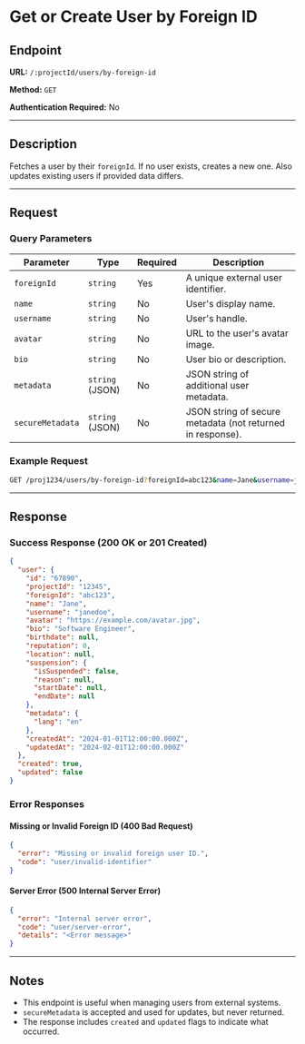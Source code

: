 # Get or Create User by Foreign ID

## Endpoint

**URL:** `/:projectId/users/by-foreign-id`

**Method:** `GET`

**Authentication Required:** No

---

## Description

Fetches a user by their `foreignId`. If no user exists, creates a new one. Also updates existing users if provided data differs.

---

## Request

### Query Parameters

| Parameter        | Type            | Required | Description                                                |
| ---------------- | --------------- | -------- | ---------------------------------------------------------- |
| `foreignId`      | `string`        | Yes      | A unique external user identifier.                         |
| `name`           | `string`        | No       | User's display name.                                       |
| `username`       | `string`        | No       | User's handle.                                             |
| `avatar`         | `string`        | No       | URL to the user's avatar image.                            |
| `bio`            | `string`        | No       | User bio or description.                                   |
| `metadata`       | `string` (JSON) | No       | JSON string of additional user metadata.                   |
| `secureMetadata` | `string` (JSON) | No       | JSON string of secure metadata (not returned in response). |

### Example Request

```sh
GET /proj1234/users/by-foreign-id?foreignId=abc123&name=Jane&username=janedoe&metadata={"lang":"en"}
```

---

## Response

### Success Response (200 OK or 201 Created)

```json
{
  "user": {
    "id": "67890",
    "projectId": "12345",
    "foreignId": "abc123",
    "name": "Jane",
    "username": "janedoe",
    "avatar": "https://example.com/avatar.jpg",
    "bio": "Software Engineer",
    "birthdate": null,
    "reputation": 0,
    "location": null,
    "suspension": {
      "isSuspended": false,
      "reason": null,
      "startDate": null,
      "endDate": null
    },
    "metadata": {
      "lang": "en"
    },
    "createdAt": "2024-01-01T12:00:00.000Z",
    "updatedAt": "2024-02-01T12:00:00.000Z"
  },
  "created": true,
  "updated": false
}
```

### Error Responses

#### Missing or Invalid Foreign ID (400 Bad Request)

```json
{
  "error": "Missing or invalid foreign user ID.",
  "code": "user/invalid-identifier"
}
```

#### Server Error (500 Internal Server Error)

```json
{
  "error": "Internal server error",
  "code": "user/server-error",
  "details": "<Error message>"
}
```

---

## Notes

- This endpoint is useful when managing users from external systems.
- `secureMetadata` is accepted and used for updates, but never returned.
- The response includes `created` and `updated` flags to indicate what occurred.
